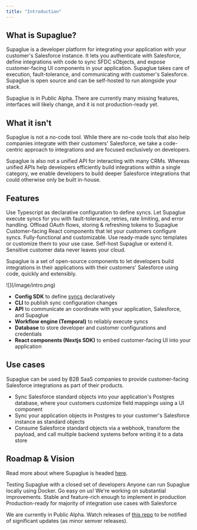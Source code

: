 ```yaml
---
title: "Introduction"
---
```


## What is Supaglue?

Supaglue is a developer platform for integrating your application with your customer's Salesforce instance. It lets you authenticate with Salesforce, define integrations with code to sync SFDC sObjects, and expose customer-facing UI components in your application. Supaglue takes care of execution, fault-tolerance, and communicating with customer's Salesforce. Supaglue is open source and can be self-hosted to run alongside your stack.

<Warning>Supaglue is in Public Alpha. There are currently many missing features, interfaces will likely change, and it is not production-ready yet.</Warning>

## What it isn't

Supaglue is not a no-code tool. While there are no-code tools that also help companies integrate with their customers' Salesforce, we take a code-centric approach to integrations and are focused exclusively on developers.

Supaglue is also not a unified API for interacting with many CRMs. Whereas unified APIs help developers efficiently build integrations within a single category, we enable developers to build deeper Salesforce integrations that could otherwise only be built in-house.

## Features

<CardGroup cols={2}>
  <Card title="Integration as code" icon="code" color="#7855FF">
    Use Typescript as declarative configuration to define syncs.
  </Card>
  <Card title="Managed syncs" icon="rotate" color="#7855FF">
    Let Supaglue execute syncs for you with fault-tolerance, retries, rate limiting, and error handling.
  </Card>
  <Card title="Managed OAuth" icon="user-lock" color="#7855FF">
    Offload OAuth flows, storing & refreshing tokens to Supaglue
  </Card>
  <Card title="Embeddable UI components" icon="anchor" color="#7855FF">
    Customer-facing React components that let your customers configure syncs. Fully-functional and customizable.
  </Card>
  <Card title="Prebuilt sync templates" icon="palette" color="#7855FF">
     Use ready-made sync templates or customize them to your use case.
  </Card>
  <Card title="Open source" icon="github" color="#7855FF">
    Self-host Supaglue or extend it. Sensitive customer data never leaves your cloud.
  </Card>
</CardGroup>

Supaglue is a set of open-source components to let developers build integrations in their applications with their customers' Salesforce using code, quickly and extensibly.

<Frame>
![](/image/intro.png)
</Frame>


- **Config SDK** to define [syncs](/concepts) declaratively
- **CLI** to publish sync configuration changes
- **API** to communicate an coordinate with your application, Salesforce, and Supaglue
- **Workflow engine (Temporal)** to reliably execute syncs
- **Database** to store developer and customer configurations and credentials
- **React components (Nextjs SDK)** to embed customer-facing UI into your application

## Use cases

Supaglue can be used by B2B SaaS companies to provide customer-facing Salesforce integrations as part of their products.

- Sync Salesforce standard objects into your application's Postgres database, where your customers customize field mappings using a UI component
- Sync your application objects in Postgres to your customer's Salesforce instance as standard objects
- Consume Salesforce standard objects via a webhook, transform the payload, and call multiple backend systems before writing it to a data store

## Roadmap & Vision

Read more about where Supaglue is headed [here](/roadmap-and-vision).

<CardGroup cols={2}>
  <Card title="Private Alpha" icon="square-check" color="#7855FF">
    Testing Supaglue with a closed set of developers
  </Card>
  <Card title="Public Alpha" icon="square-check" color="#7855FF">
    Anyone can run Supaglue locally using Docker. Go easy on us! We're working on substantial improvements.
  </Card>
  <Card title="Public Beta" icon="square" color="#7855FF">
    Stable and feature-rich enough to implement in production
  </Card>
  <Card title="Public" icon="square" color="#7855FF">
    Production-ready for majority of integration use cases with Salesforce
  </Card>
</CardGroup>

We are currently in Public Alpha. Watch releases of [this repo](https://github.com/supaglue-labs/supaglue) to be notified of significant updates (as minor semver releases).

